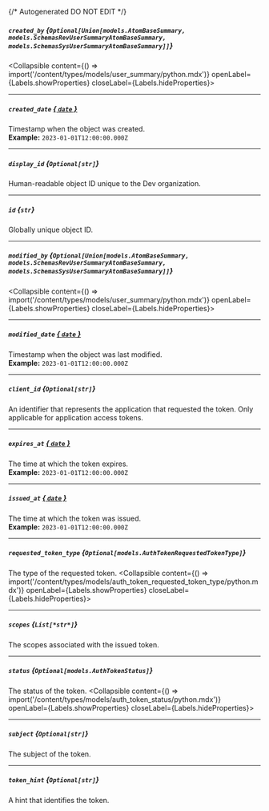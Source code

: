 {/* Autogenerated DO NOT EDIT  */}

##### `created_by` *{`Optional[Union[models.AtomBaseSummary, models.SchemasRevUserSummaryAtomBaseSummary, models.SchemasSysUserSummaryAtomBaseSummary]]`}*
<Collapsible content={() => import('/content/types/models/user_summary/python.mdx')} openLabel={Labels.showProperties} closeLabel={Labels.hideProperties}>
</Collapsible>

---
##### `created_date` [*{ `date` }*](https://docs.python.org/3/library/datetime.html#date-objects)
Timestamp when the object was created.
<br/>
**Example:** `2023-01-01T12:00:00.000Z`

---
##### `display_id` *{`Optional[str]`}*
Human\-readable object ID unique to the Dev organization.

---
##### `id` *{`str`}*
Globally unique object ID.

---
##### `modified_by` *{`Optional[Union[models.AtomBaseSummary, models.SchemasRevUserSummaryAtomBaseSummary, models.SchemasSysUserSummaryAtomBaseSummary]]`}*
<Collapsible content={() => import('/content/types/models/user_summary/python.mdx')} openLabel={Labels.showProperties} closeLabel={Labels.hideProperties}>
</Collapsible>

---
##### `modified_date` [*{ `date` }*](https://docs.python.org/3/library/datetime.html#date-objects)
Timestamp when the object was last modified.
<br/>
**Example:** `2023-01-01T12:00:00.000Z`

---
##### `client_id` *{`Optional[str]`}*
An identifier that represents the application that requested the
token. Only applicable for application access tokens.


---
##### `expires_at` [*{ `date` }*](https://docs.python.org/3/library/datetime.html#date-objects)
The time at which the token expires.
<br/>
**Example:** `2023-01-01T12:00:00.000Z`

---
##### `issued_at` [*{ `date` }*](https://docs.python.org/3/library/datetime.html#date-objects)
The time at which the token was issued.
<br/>
**Example:** `2023-01-01T12:00:00.000Z`

---
##### `requested_token_type` *{`Optional[models.AuthTokenRequestedTokenType]`}*
The type of the requested token.
<Collapsible content={() => import('/content/types/models/auth_token_requested_token_type/python.mdx')} openLabel={Labels.showProperties} closeLabel={Labels.hideProperties}>
</Collapsible>

---
##### `scopes` *{`List[*str*]`}*
The scopes associated with the issued token.

---
##### `status` *{`Optional[models.AuthTokenStatus]`}*
The status of the token.
<Collapsible content={() => import('/content/types/models/auth_token_status/python.mdx')} openLabel={Labels.showProperties} closeLabel={Labels.hideProperties}>
</Collapsible>

---
##### `subject` *{`Optional[str]`}*
The subject of the token.

---
##### `token_hint` *{`Optional[str]`}*
A hint that identifies the token.


